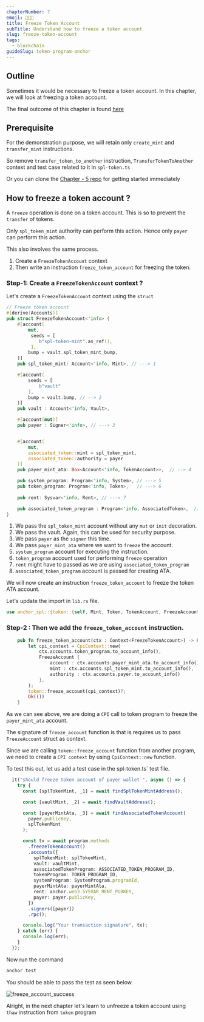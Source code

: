 ```yaml
---
chapterNumber: 7
emoji: 👩🏼‍🎨
title: Freeze Token Account
subTitle: Understand how to freeze a token account
slug: freeze-token-account
tags:
  - blockchain
guideSlug: token-program-anchor
---
```

## Outline

Sometimes it would be necessary to freeze a token account. In this chapter, we will look at freezing a token account. 

The final outcome of this chapter is found [here](https://github.com/metablockshq/spl-token-chapters/tree/main/Chapter%207%20-%20Freeze%20Token%20Accounts)

## Prerequisite

For the demonstration purpose, we will retain only `create_mint` and `transfer_mint` instructions. 

So remove `transfer_token_to_another` instruction, `TransferTokenToAnother` context and test case related to it in `spl-token.ts` 

Or you can clone the [Chapter - 5 repo](https://github.com/metablockshq/spl-token-chapters/tree/main/Chapter%205%20-%20Transfer%20New%20Mint) for getting started immediately

## How to freeze a token account ?

A `freeze` operation is done on a token account. This is so to prevent the `transfer` of tokens. 

Only `spl_token_mint` authority can perform this action. Hence only `payer` can perform this action.

This also involves the same process. 

1. Create a `FreezeTokenAccount` context  
2. Then write an instruction `freeze_token_account` for freezing the token.

### Step-1: Create a `FreezeTokenAccount` context ?

Let's create a `FreezeTokenAccount` context using the `struct`

```rust
// Freeze token account
#[derive(Accounts)]
pub struct FreezeTokenAccount<'info> {
    #[account(
        mut,
         seeds = [
            b"spl-token-mint".as_ref(),
         ],
        bump = vault.spl_token_mint_bump,
    )]
    pub spl_token_mint: Account<'info, Mint>, // ---> 1

    #[account(
        seeds = [
            b"vault"
        ],
        bump = vault.bump, // --> 2
    )]
    pub vault : Account<'info, Vault>, 

    #[account(mut)]
    pub payer : Signer<'info>, // ---> 3


    #[account(
        mut,
        associated_token::mint = spl_token_mint,
        associated_token::authority = payer
    )]
    pub payer_mint_ata: Box<Account<'info, TokenAccount>>,  // --> 4

    pub system_program: Program<'info, System>, // ---> 5
    pub token_program: Program<'info, Token>,   // ---> 6
    
    pub rent: Sysvar<'info, Rent>, // ---> 7

    pub associated_token_program : Program<'info, AssociatedToken>,  // ---> 8
}
```

1. We pass the `spl_token_mint` account without any `mut` or `init` decoration.
2. We pass the vault. Again, this can be used for security purpose.
3. We pass `payer` as the `signer` this time. 
4. We pass `payer_mint_ata` where we want to `freeze` the account.
5. `system_program` account for executing the instruction.
6. `token_program` account used for performing `freeze` operation
7. `rent` might have to passed as we are using `associated_token_program`
8. `associated_token_program` account is passed for creating ATA.

We will now create an instruction `freeze_token_account` to freeze the token ATA account.

Let's update the import in `lib.rs` file.

```rust
use anchor_spl::{token::{self, Mint, Token, TokenAccount, FreezeAccount}, associated_token::AssociatedToken};
```

### Step-2 : Then we add the `freeze_token_account` instruction.

```rust
    pub fn freeze_token_account(ctx : Context<FreezeTokenAccount>) -> Result<()> {
        let cpi_context = CpiContext::new(
            ctx.accounts.token_program.to_account_info(),
            FreezeAccount {
                account : ctx.accounts.payer_mint_ata.to_account_info(),
                mint : ctx.accounts.spl_token_mint.to_account_info(),
                authority : ctx.accounts.payer.to_account_info()
            },
        );
        token::freeze_account(cpi_context)?;
        Ok(())
    }
```

As we can see above, we are doing a `CPI` call to token program to freeze the `payer_mint_ata` account. 

The signature of `freeze_account` function is that is requires us to pass `FreezeAccount` struct as context. 

Since we are calling `token::freeze_account` function from another program, we need to create a `CPI context` by using `CpiContext::new` function.

To test this out, let us add a test case in the spl-token.ts` test file.

```typescript
  it("should freeze token account of payer wallet ", async () => {
    try {
      const [splTokenMint, _1] = await findSplTokenMintAddress();

      const [vaultMint, _2] = await findVaultAddress();

      const [payerMintAta, _3] = await findAssociatedTokenAccount(
        payer.publicKey,
        splTokenMint
      );

      const tx = await program.methods
        .freezeTokenAccount()
        .accounts({
          splTokenMint: splTokenMint,
          vault: vaultMint,
          associatedTokenProgram: ASSOCIATED_TOKEN_PROGRAM_ID,
          tokenProgram: TOKEN_PROGRAM_ID,
          systemProgram: SystemProgram.programId,
          payerMintAta: payerMintAta,
          rent: anchor.web3.SYSVAR_RENT_PUBKEY,
          payer: payer.publicKey,
        })
        .signers([payer])
        .rpc();

      console.log("Your transaction signature", tx);
    } catch (err) {
      console.log(err);
    }
  });
```

Now run the command 

```bash
anchor test
```

You should be able to pass the test as seen below.

![](./assets/freeze_account_success.png "freeze_account_success")

Alright, in the next chapter let's learn to unfreeze a token account using `thaw` instruction from `token` program